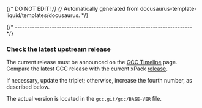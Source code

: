 {/* DO NOT EDIT! */}
{/* Automatically generated from docusaurus-template-liquid/templates/docusaurus. */}

{/* ------------------------------------------------------------------------ */}

### Check the latest upstream release

The current release must be announced on the
[GCC Timeline](https://gcc.gnu.org/releases.html) page.
Compare the latest GCC release with the current xPack
[release](https://github.com/xpack-dev-tools/gcc-xpack/releases).

If necessary, update the triplet; otherwise, increase the fourth number,
as described below.

The actual version is located in the `gcc.git/gcc/BASE-VER` file.
